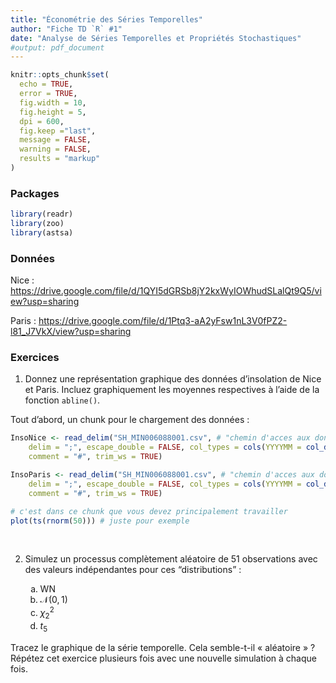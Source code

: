 ```yaml
---
title: "Économétrie des Séries Temporelles"
author: "Fiche TD `R` #1"
date: "Analyse de Séries Temporelles et Propriétés Stochastiques"
#output: pdf_document
---
```


```r
knitr::opts_chunk$set(
  echo = TRUE,
  error = TRUE,
  fig.width = 10, 
  fig.height = 5,
  dpi = 600,
  fig.keep ="last",
  message = FALSE,
  warning = FALSE,
  results = "markup"
)
```

### Packages

```r
library(readr)
library(zoo)
library(astsa)
```

### Données

Nice : <https://drive.google.com/file/d/1QYI5dGRSb8jY2kxWyIOWhudSLalQt9Q5/view?usp=sharing>

Paris : <https://drive.google.com/file/d/1Ptq3-aA2yFsw1nL3V0fPZ2-l81_J7VkX/view?usp=sharing>

### Exercices

1.  Donnez une représentation graphique des données d'insolation de Nice et Paris. Incluez graphiquement les moyennes respectives à l'aide de la fonction `abline()`.

Tout d'abord, un chunk pour le chargement des données :

```r
InsoNice <- read_delim("SH_MIN006088001.csv", # "chemin d'acces aux donnees"
    delim = ";", escape_double = FALSE, col_types = cols(YYYYMM = col_date(format = "%Y%m")), 
    comment = "#", trim_ws = TRUE)

InsoParis <- read_delim("SH_MIN006088001.csv", # "chemin d'acces aux donnees"
    delim = ";", escape_double = FALSE, col_types = cols(YYYYMM = col_date(format = "%Y%m")), 
    comment = "#", trim_ws = TRUE)
```

```r
# c'est dans ce chunk que vous devez principalement travailler
plot(ts(rnorm(50))) # juste pour exemple
```

<br>

\bigskip\bigskip

2.  Simulez un processus complètement aléatoire de 51 observations avec des valeurs indépendantes pour ces "distributions" :

    (a) $\mathsf{WN}$
    (b) $\mathcal{N}(0,1)$
    (c) $\chi^2_2$
    (d) $t_5$

Tracez le graphique de la série temporelle. Cela semble-t-il « aléatoire » ? Répétez cet exercice plusieurs fois avec une nouvelle simulation à chaque fois.
